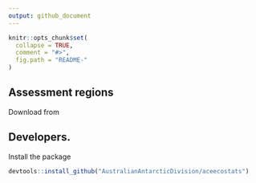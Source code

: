 ```yaml
---
output: github_document
---
```


<!-- README.md is generated from README.Rmd. Please edit that file -->

```r
knitr::opts_chunk$set(
  collapse = TRUE,
  comment = "#>",
  fig.path = "README-"
)
```

## Assessment regions

Download from




## Developers.

Install the package

```r
devtools::install_github("AustralianAntarcticDivision/aceecostats")
```